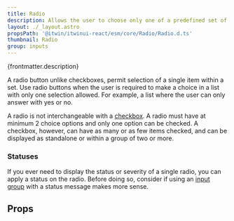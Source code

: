 ```yaml
---
title: Radio
description: Allows the user to choose only one of a predefined set of mutually exclusive options.
layout: ./_layout.astro
propsPath: '@itwin/itwinui-react/esm/core/Radio/Radio.d.ts'
thumbnail: Radio
group: inputs
---
```



<p>{frontmatter.description}</p>

<LiveExample src='Radio.main.tsx' truncate={false}>
  <AllExamples.RadioMainExample client:load />
</LiveExample>

A radio button unlike checkboxes, permit selection of a single item within a set. Use radio buttons when the user is required to make a choice in a list with only one selection allowed. For example, a list where the user can only answer with yes or no.

A radio is not interchangeable with a [checkbox](checkbox). A radio must have at minimum 2 choice options and only one option can be checked. A checkbox, however, can have as many or as few items checked, and can be displayed as standalone or within a group of two or more.

### Statuses

If you ever need to display the status or severity of a single radio, you can apply a status on the radio. Before doing so, consider if using an [input group](inputgroup) with a status message makes more sense.

<LiveExample src='Radio.statuses.tsx'>
  <AllExamples.RadioStatusesExample client:load />
</LiveExample>

## Props

<PropsTable path={frontmatter.propsPath} />
